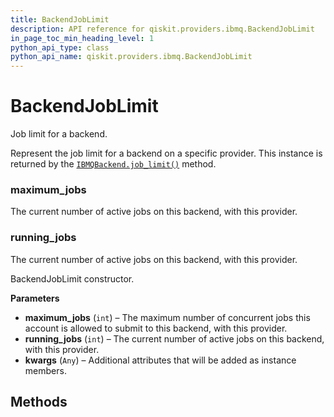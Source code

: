 ```yaml
---
title: BackendJobLimit
description: API reference for qiskit.providers.ibmq.BackendJobLimit
in_page_toc_min_heading_level: 1
python_api_type: class
python_api_name: qiskit.providers.ibmq.BackendJobLimit
---
```


# BackendJobLimit

<Class id="qiskit.providers.ibmq.BackendJobLimit" github="https://github.com/qiskit/qiskit-ibmq-provider/tree/stable/0.7/qiskit/providers/ibmq/backendjoblimit.py" signature="BackendJobLimit(maximum_jobs, running_jobs, **kwargs)">
  Job limit for a backend.

  Represent the job limit for a backend on a specific provider. This instance is returned by the [`IBMQBackend.job_limit()`](qiskit.providers.ibmq.IBMQBackend#job_limit "qiskit.providers.ibmq.IBMQBackend.job_limit") method.

  ### maximum\_jobs

  <Attribute id="qiskit.providers.ibmq.BackendJobLimit.maximum_jobs" name="maximum_jobs">
    The current number of active jobs on this backend, with this provider.
  </Attribute>

  ### running\_jobs

  <Attribute id="qiskit.providers.ibmq.BackendJobLimit.running_jobs" name="running_jobs">
    The current number of active jobs on this backend, with this provider.
  </Attribute>

  BackendJobLimit constructor.

  **Parameters**

  *   **maximum\_jobs** (`int`) – The maximum number of concurrent jobs this account is allowed to submit to this backend, with this provider.
  *   **running\_jobs** (`int`) – The current number of active jobs on this backend, with this provider.
  *   **kwargs** (`Any`) – Additional attributes that will be added as instance members.

  ## Methods

  |   |
  | - |
</Class>

